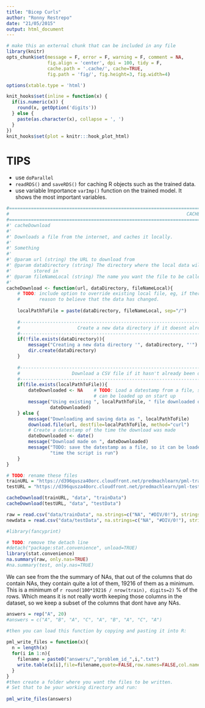```yaml
---
title: "Bicep Curls"
author: "Ronny Restrepo"
date: "21/05/2015"
output: html_document
---
```



```r
# make this an external chunk that can be included in any file
library(knitr)
opts_chunk$set(message = F, error = F, warning = F, comment = NA, 
               fig.align = 'center', dpi = 100, tidy = F, 
               cache.path = '.cache/', cache=TRUE, 
               fig.path = 'fig/', fig.height=3, fig.width=4)

options(xtable.type = 'html')

knit_hooks$set(inline = function(x) {
  if(is.numeric(x)) {
    round(x, getOption('digits'))
  } else {
    paste(as.character(x), collapse = ', ')
  }
})
knit_hooks$set(plot = knitr:::hook_plot_html)
```



# TIPS
- use `doParallel`
- `readRDS()` and `saveRDS()` for caching R objects such as the trained data. 
-  use variable Importance `varImp()` function on the trained model. It shows the most important variables. 

``` r
#===============================================================================
#                                                                 CACHE DOWNLOAD
#===============================================================================
#' cacheDownload
#' 
#' Downloads a file from the internet, and caches it locally. 
#' 
#' Something
#' 
#' @param url (string) the URL to download from
#' @param dataDirectory (string) The directory where the local data will be 
#'        stored in
#' @param fileNameLocal (string) The name you want the file to be called locally
#' 
cacheDownload <- function(url, dataDirectory, fileNameLocal){
    # TODO: include option to override existing local file, eg, if there may be 
    #       reason to believe that the data has changed. 
    
    localPathToFile = paste(dataDirectory, fileNameLocal, sep="/")
    
    #---------------------------------------------------------------------------
    #                     Create a new data directory if it doesnt already exist
    #---------------------------------------------------------------------------
    if(!file.exists(dataDirectory)){
        message("Creating a new data directory '", dataDirectory, "'")
        dir.create(dataDirectory)
    }
     
    #---------------------------------------------------------------------------
    #                   Download a CSV file if it hasn't already been downloaded
    #---------------------------------------------------------------------------
    if(file.exists(localPathToFile)){
        dateDownloaded <- NA    # TODO: Load a datestamp from a file, so that it
                                # can be loaded up on start up
        message("Using existing ", localPathToFile, " file downloaded on ",
                dateDownloaded)
    } else {
        message("Downloading and saving data as ", localPathToFile)
        download.file(url, destfile=localPathToFile, method="curl")
        # Create a datestamp of the time the download was made
        dateDownloaded <- date()
        message("Download made on ", dateDownloaded)
        message("TODO: save the datestamp as a file, so it can be loaded up next",
                "time the script is run")
    }
}
```

```r
# TODO: rename these files
trainURL = "https://d396qusza40orc.cloudfront.net/predmachlearn/pml-training.csv"
testURL = "https://d396qusza40orc.cloudfront.net/predmachlearn/pml-testing.csv"

cacheDownload(trainURL, "data", "trainData")
cacheDownload(testURL, "data", "testData")
```


``` r
raw = read.csv("data/trainData", na.strings=c("NA", "#DIV/0!"), stringsAsFactors = FALSE)
newdata = read.csv("data/testData", na.strings=c("NA", "#DIV/0!"), stringsAsFactors = FALSE)
```

```r
#library(fancyprint)

# TODO: remove the detach line
#detach("package:stat.convenience", unload=TRUE)
library(stat.convenience)
na.summary(raw, only.nas=TRUE)
#na.summary(test, only.nas=TRUE)
```
We can see from the the summary of NAs, that out of the columns that do contain 
NAs, they contain quite a lot of them, 19216 of them as a minimum. This is a 
minimum of `r round(100*19216 / nrow(train), digits=2)` % of the rows. Which 
means it is not really worth keeping those columns in the dataset, so we keep a 
subset of the columns that dont have any NAs. 




```r
answers = rep("A", 20)
#answers = c("A", "B", "A", "C", "A", "B", "A", "C", "A")

#then you can load this function by copying and pasting it into R:
 
pml_write_files = function(x){
  n = length(x)
  for(i in 1:n){
    filename = paste0("answers/","problem_id_",i,".txt")
    write.table(x[i],file=filename,quote=FALSE,row.names=FALSE,col.names=FALSE)
  }
}
#then create a folder where you want the files to be written. 
# Set that to be your working directory and run:
 
pml_write_files(answers)
```


